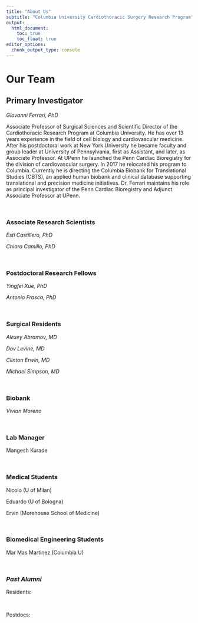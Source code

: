 ```yaml
---
title: "About Us"
subtitle: "Columbia University Cardiothoracic Surgery Research Program"
output: 
  html_document:
    toc: true
    toc_float: true
editor_options: 
  chunk_output_type: console
---
```


# Our Team

## Primary Investigator 

 *Giovanni Ferrari, PhD*

Associate Professor of Surgical Sciences and Scientific Director of the Cardiothoracic Research Program at Columbia University. He has over 13 years experience in the field of cell biology and cardiovascular medicine. After his postdoctoral work at New York University he became faculty and group leader at University of Pennsylvania, first as Assistant, and later, as Associate Professor. At UPenn he launched the Penn Cardiac Bioregistry for the division of cardiovascular surgery. In 2017 he relocated his program to Columbia. Currently he is directing the Columbia Biobank for Translational Studies (CBTS), an applied human biobank and clinical database supporting translational and precision medicine initiatives. Dr. Ferrari maintains his role as principal investigator of the Penn Cardiac Bioregistry and Adjunct Associate Professor at UPenn.

\
				
### Associate Research Scientists

 *Esti Castillero, PhD*

 *Chiara Camillo, PhD*

\

### Postdoctoral Research Fellows	

 *Yingfei Xue, PhD*

 *Antonio Frasca, PhD*

\

### Surgical Residents			

 *Alexey Abramov, MD*

 *Dov Levine, MD*

 *Clinton Erwin, MD*

 *Michael Simpson, MD*

\

### Biobank			

 *Vivian Moreno*

\

### Lab Manager

 Mangesh Kurade

\

### Medical Students

 Nicolo (U of Milan)
 
 Eduardo (U of Bologna)
 
 Ervin (Morehouse School of Medicine)

\

### Biomedical Engineering Students		

Mar Mas Martinez (Columbia U)

\

### *Past Alumni*

Residents:

\

Postdocs: